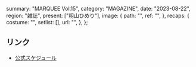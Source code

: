   summary: "MARQUEE Vol.15",
  category: "MAGAZINE",
  date: "2023-08-22",
  region: "雑誌",
  present: ["籾山ひめり"],
  image: {
    path: "",
    ref: "",
  },
  recaps: {
    costume: "",
    setlist: [],
    url: "",
  },
};

## リンク

- [公式スケジュール](https://takanenonadeshiko.jp/?p=1235)
